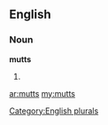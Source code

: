==English==

===Noun===
'''mutts'''

# {{plural of|[[mutt]]}}

[[Category:English plurals]]

[[ar:mutts]]
[[my:mutts]]